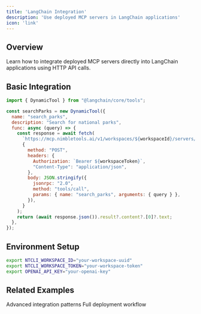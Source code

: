 ```yaml
---
title: 'LangChain Integration'
description: 'Use deployed MCP servers in LangChain applications'
icon: 'link'
---
```


## Overview

Learn how to integrate deployed MCP servers directly into LangChain applications using HTTP API calls.

## Basic Integration

```javascript
import { DynamicTool } from "@langchain/core/tools";

const searchParks = new DynamicTool({
  name: "search_parks",
  description: "Search for national parks",
  func: async (query) => {
    const response = await fetch(
      `https://mcp.nimbletools.ai/v1/workspaces/${workspaceId}/servers/nationalparks-mcp/mcp`,
      {
        method: "POST",
        headers: {
          Authorization: `Bearer ${workspaceToken}`,
          "Content-Type": "application/json",
        },
        body: JSON.stringify({
          jsonrpc: "2.0",
          method: "tools/call", 
          params: { name: "search_parks", arguments: { query } },
        }),
      }
    );
    return (await response.json()).result?.content?.[0]?.text;
  },
});
```

## Environment Setup

```bash
export NTCLI_WORKSPACE_ID="your-workspace-uuid"
export NTCLI_WORKSPACE_TOKEN="your-workspace-token"
export OPENAI_API_KEY="your-openai-key"
```

## Related Examples

<CardGroup cols={2}>
  <Card
    title="Advanced Usage"
    icon="code"
    href="/examples/advanced-usage"
  >
    Advanced integration patterns
  </Card>
  <Card
    title="Complete Workflow"
    icon="list-check"
    href="/examples/complete-workflow"
  >
    Full deployment workflow
  </Card>
</CardGroup>

